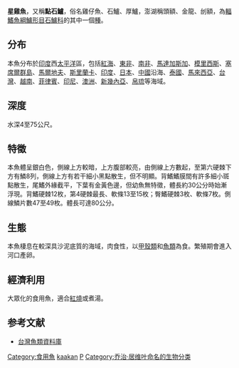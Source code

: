 {{Speciesbox
| genus = Pomadasys
| species = kaakan
| status = LC
| status_system = IUCN3.1
| authority = [[Cuvier|Cuvier]], 1830
| synonyms = *''Pristipoma kaakan''<br /><small>Cuvier, 1830</small>
}}
'''星雞魚'''，又稱'''點石鱸'''，俗名雞仔魚、石鱸、厚鱸，澎湖稱頭額、金龍、刣額，為[[輻鰭魚綱|輻鰭魚綱]][[鱸形目|鱸形目]][[石鱸科|石鱸科]]的其中一個[[種|種]]。

==分布==
本魚分布於[[印度|印度]]西[[太平洋|太平洋]]區，包括[[紅海|紅海]]、[[東非|東非]]、[[南非|南非]]、[[馬達加斯加|馬達加斯加]]、[[模里西斯|模里西斯]]、[[塞席爾群島|塞席爾群島]]、[[馬爾地夫|馬爾地夫]]、[[斯里蘭卡|斯里蘭卡]]、[[印度|印度]]、[[日本|日本]]、[[中國|中國]]沿海、[[泰國|泰國]]、[[馬來西亞|馬來西亞]]、[[台灣|台灣]]、[[越南|越南]]、[[菲律賓|菲律賓]]、[[印尼|印尼]]、[[澳洲|澳洲]]、[[新幾內亞|新幾內亞]]、[[帛琉|帛琉]]等海域。

==深度==
水深4至75公尺。

==特徵==
本魚體呈銀白色，側線上方較暗，上方腹部較亮，由側線上方數起，至第六硬棘下方有鱗8列，側線上方有若干細小黑點散生，但不明顯。背鰭鰭膜間有許多細小斑點散生，尾鰭外緣截平，下葉有金黃色邊，但幼魚無特徵，體長約30公分時始漸浮現。背鰭硬棘12枚，第4硬棘最長、軟條13至15枚；臀鰭硬棘3枚、軟條7枚。側線鱗片數47至49枚。體長可達80公分。

==生態==
本魚棲息在較深具沙泥底質的海域，肉食性，以[[甲殼類|甲殼類]]和[[魚類|魚類]]為食。繁殖期會進入河口產卵。

==經濟利用==
大眾化的食用魚，適合[[紅燒|紅燒]]或煮湯。

==参考文献==
*[http://fishdb.sinica.edu.tw/ 台灣魚類資料庫] {{Wayback|url=http://fishdb.sinica.edu.tw/ |date=20160304193340 }}
{{Taxonbar|from=Q3642179}}

[[Category:食用魚|Category:食用魚]]
[[Category:石鱸屬|kaakan]]
[[Category:1830年描述的鱼类|P]]
[[Category:乔治·居维叶命名的生物分类|Category:乔治·居维叶命名的生物分类]]